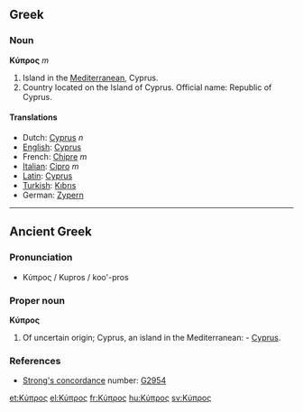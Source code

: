 ==Greek==
===Noun===
'''Κύπρος''' ''m''

# Island in the [[Mediterranean]], Cyprus.
# Country located on the Island of Cyprus.  Official name: Republic of Cyprus.

====Translations====
*Dutch: [[Cyprus]] ''n''
*[[English]]: [[Cyprus]]
*French: [[Chipre]] ''m''
*[[Italian]]: [[Cipro]] ''m''
*[[Latin]]: [[Cyprus]]
*[[Turkish]]: [[Kıbrıs]]
*German: [[Zypern]]

----

==Ancient Greek==

===Pronunciation===
*Κύπρος /  Kupros / koo'-pros

===Proper noun===
'''Κύπρος'''

#Of uncertain origin; Cyprus, an island in the Mediterranean: - [[Cyprus]].

===References===
*[[Strong's concordance]] number:  [http://www.biblestudytools.net/Lexicons/Greek/grk.cgi?number=2954&version=kjv G2954]

[[et:Κύπρος]]
[[el:Κύπρος]]
[[fr:Κύπρος]]
[[hu:Κύπρος]]
[[sv:Κύπρος]]